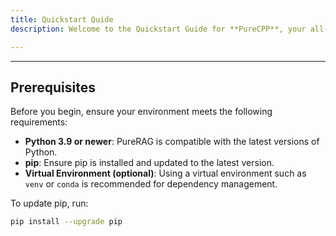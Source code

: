 ```yaml
---
title: Quickstart Quide
description: Welcome to the Quickstart Guide for **PureCPP**, your all-in-one solution for building **Retrieval-Augmented Generation (RAG)** pipelines with ease and efficiency. This guide will walk you through the steps to get started quickly.

---
```



---

## Prerequisites

Before you begin, ensure your environment meets the following requirements:

  - **Python 3.9 or newer**: PureRAG is compatible with the latest versions of Python.
  - **pip**: Ensure pip is installed and updated to the latest version.
  - **Virtual Environment (optional)**: Using a virtual environment such as `venv` or `conda` is recommended for dependency management.

To update pip, run:
```bash
pip install --upgrade pip
```

